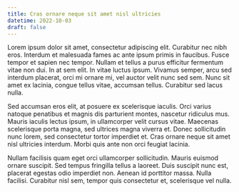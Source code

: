 ```yaml
---
title: Cras ornare neque sit amet nisl ultricies
datetime: 2022-10-03
draft: false
---
```


Lorem ipsum dolor sit amet, consectetur adipiscing elit. Curabitur nec nibh eros. Interdum et malesuada fames ac ante ipsum primis in faucibus. Fusce tempor et sapien nec tempor. Nullam et tellus a purus efficitur fermentum vitae non dui. In at sem elit. In vitae luctus ipsum. Vivamus semper, arcu sed interdum placerat, orci mi ornare mi, vel auctor velit nunc sed sem. Nunc sit amet ex lacinia, congue tellus vitae, accumsan tellus. Curabitur sed lacus nulla.

Sed accumsan eros elit, at posuere ex scelerisque iaculis. Orci varius natoque penatibus et magnis dis parturient montes, nascetur ridiculus mus. Mauris iaculis lectus ipsum, in ullamcorper velit cursus vitae. Maecenas scelerisque porta magna, sed ultrices magna viverra et. Donec sollicitudin nunc lorem, sed consectetur tortor imperdiet et. Cras ornare neque sit amet nisl ultricies interdum. Morbi quis ante non orci feugiat lacinia.

Nullam facilisis quam eget orci ullamcorper sollicitudin. Mauris euismod ornare suscipit. Sed tempus fringilla tellus a laoreet. Duis suscipit nunc est, placerat egestas odio imperdiet non. Aenean id porttitor massa. Nulla facilisi. Curabitur nisl sem, tempor quis consectetur et, scelerisque vel nulla.